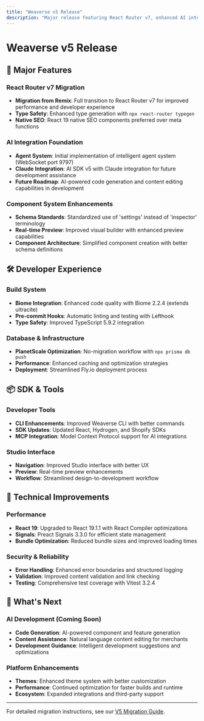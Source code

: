 ```yaml
---
title: "Weaverse v5 Release"
description: "Major release featuring React Router v7, enhanced AI integration, and improved developer experience"
---
```


# Weaverse v5 Release

## 🚀 Major Features

### React Router v7 Migration
- **Migration from Remix**: Full transition to React Router v7 for improved performance and developer experience
- **Type Safety**: Enhanced type generation with `npx react-router typegen`
- **Native SEO**: React 19 native SEO components preferred over meta functions

### AI Integration Foundation
- **Agent System**: Initial implementation of intelligent agent system (WebSocket port 9797)
- **Claude Integration**: AI SDK v5 with Claude integration for future development assistance
- **Future Roadmap**: AI-powered code generation and content editing capabilities in development

### Component System Enhancements
- **Schema Standards**: Standardized use of 'settings' instead of 'inspector' terminology
- **Real-time Preview**: Improved visual builder with enhanced preview capabilities
- **Component Architecture**: Simplified component creation with better schema definitions

## 🛠 Developer Experience

### Build System
- **Biome Integration**: Enhanced code quality with Biome 2.2.4 (extends ultracite)
- **Pre-commit Hooks**: Automatic linting and testing with Lefthook
- **Type Safety**: Improved TypeScript 5.9.2 integration

### Database & Infrastructure
- **PlanetScale Optimization**: No-migration workflow with `npx prisma db push`
- **Performance**: Enhanced caching and optimization strategies
- **Deployment**: Streamlined Fly.io deployment process

## 📦 SDK & Tools

### Developer Tools
- **CLI Enhancements**: Improved Weaverse CLI with better commands
- **SDK Updates**: Updated React, Hydrogen, and Shopify SDKs
- **MCP Integration**: Model Context Protocol support for AI integrations

### Studio Interface
- **Navigation**: Improved Studio interface with better UX
- **Preview**: Real-time preview enhancements
- **Workflow**: Streamlined design-to-development workflow

## 🔧 Technical Improvements

### Performance
- **React 19**: Upgraded to React 19.1.1 with React Compiler optimizations
- **Signals**: Preact Signals 3.3.0 for efficient state management
- **Bundle Optimization**: Reduced bundle sizes and improved loading times

### Security & Reliability
- **Error Handling**: Enhanced error boundaries and structured logging
- **Validation**: Improved content validation and link checking
- **Testing**: Comprehensive test coverage with Vitest 3.2.4

## 🎯 What's Next

### AI Development (Coming Soon)
- **Code Generation**: AI-powered component and feature generation
- **Content Assistance**: Natural language content editing for merchants
- **Development Guidance**: Intelligent development suggestions and optimizations

### Platform Enhancements
- **Themes**: Enhanced theme system with better customization
- **Performance**: Continued optimization for faster builds and runtime
- **Ecosystem**: Expanded integrations and third-party support

---

For detailed migration instructions, see our [V5 Migration Guide](/migration-advanced/v5-migration).